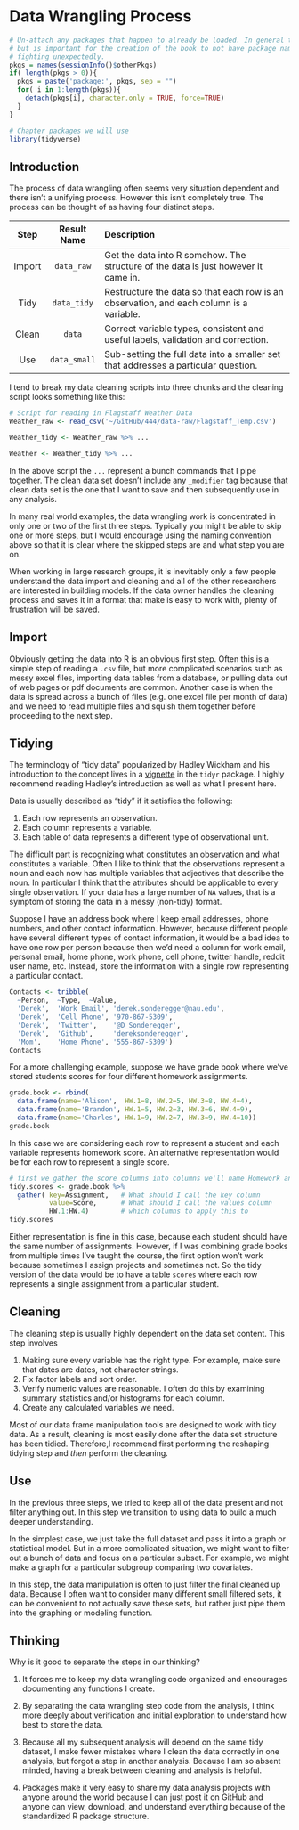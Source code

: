# Data Wrangling Process{-}

```r
# Un-attach any packages that happen to already be loaded. In general this is unnecessary
# but is important for the creation of the book to not have package namespaces
# fighting unexpectedly.
pkgs = names(sessionInfo()$otherPkgs)
if( length(pkgs > 0)){
  pkgs = paste('package:', pkgs, sep = "")
  for( i in 1:length(pkgs)){
    detach(pkgs[i], character.only = TRUE, force=TRUE)
  }
}
```
```r
# Chapter packages we will use
library(tidyverse)
```

## Introduction
The process of data wrangling often seems very situation dependent and there 
isn't a unifying process. However this isn't completely true. The process can be 
thought of as having four distinct steps.

| **Step**  |  **Result Name** | Description                    |
|:---------:|:-----------:|:------------------------------------------------------------------------|
| Import    | `data_raw`   | Get the data into R somehow. The structure of the data is just however it came in. |
| Tidy      | `data_tidy`  | Restructure the data so that each row is an observation, and each column is a variable.|
| Clean     | `data`       | Correct variable types, consistent and useful labels, validation and correction.   |
| Use       | `data_small` | Sub-setting the full data into a smaller set that addresses a particular question. |


I tend to break my data cleaning scripts into three chunks and the cleaning script 
looks something like this:
```r
# Script for reading in Flagstaff Weather Data
Weather_raw <- read_csv('~/GitHub/444/data-raw/Flagstaff_Temp.csv')

Weather_tidy <- Weather_raw %>% ...

Weather <- Weather_tidy %>% ...
```

In the above script the `...` represent a bunch commands that I pipe together. 
The clean data set doesn't include any `_modifier` tag because that clean data 
set is the one that I want to save and then subsequently use in any analysis. 

In many real world examples, the data wrangling work is concentrated in only one 
or two of the first three steps. Typically you might be able to skip one or more 
steps, but I would encourage using the naming convention above so that it is clear 
where the skipped steps are and what step you are on.

When working in large research groups, it is inevitably only a few people understand
the data import and cleaning and all of the other researchers are interested in building
models. If the data owner handles the cleaning process and saves it in a format that
make is easy to work with, plenty of frustration will be saved.

## Import
Obviously getting the data into R is an obvious first step. Often this is a simple 
step of reading a `.csv` file, but more complicated scenarios such as messy excel 
files, importing data tables from a database, or pulling data out of web pages or 
pdf documents are common.  Another case is when the data is spread across a bunch 
of files (e.g. one excel file per month of data) and we need to read multiple files 
and squish them together before proceeding to the next step.

## Tidying 

The terminology of "tidy data" popularized by Hadley Wickham and his introduction 
to the concept lives in a 
[vignette](https://cran.r-project.org/web/packages/tidyr/vignettes/tidy-data.html) 
in the `tidyr` package. I highly recommend reading Hadley's introduction as well 
as what I present here. 

Data is usually described as "tidy" if it satisfies the following:

1. Each row represents an observation.
2. Each column represents a variable.
3. Each table of data represents a different type of observational unit.

The difficult part is recognizing what constitutes an observation and what constitutes 
a variable. Often I like to think that the observations represent a noun and each 
now has multiple variables that adjectives that describe the noun. In particular I 
think that the attributes should be applicable to every single observation. If your 
data has a large number of `NA` values, that is a symptom of storing the data in a 
messy (non-tidy) format. 

Suppose I have an address book where I keep email addresses, phone numbers, and 
other contact information.  However, because different people have several different 
types of contact information, it would be a bad idea to have one row per person 
because then we'd need a column for work email, personal email, home phone, work 
phone, cell phone, twitter handle, reddit user name, etc. Instead, store the 
information with a single row representing a particular contact.

```r
Contacts <- tribble(
  ~Person,  ~Type,  ~Value,
  'Derek',  'Work Email', 'derek.sonderegger@nau.edu',
  'Derek',  'Cell Phone', '970-867-5309',
  'Derek',  'Twitter',    '@D_Sonderegger',
  'Derek',  'Github',     'dereksonderegger',
  'Mom',    'Home Phone', '555-867-5309')
Contacts
```

For a more challenging example, suppose we have grade book where we've stored 
students scores for four different homework assignments.

```r
grade.book <- rbind(
  data.frame(name='Alison',  HW.1=8, HW.2=5, HW.3=8, HW.4=4),
  data.frame(name='Brandon', HW.1=5, HW.2=3, HW.3=6, HW.4=9),
  data.frame(name='Charles', HW.1=9, HW.2=7, HW.3=9, HW.4=10))
grade.book
```

In this case we are considering each row to represent a student and each variable 
represents homework score. An alternative representation would be for each row to 
represent a single score.

```r
# first we gather the score columns into columns we'll name Homework and Score
tidy.scores <- grade.book %>% 
  gather( key=Assignment,   # What should I call the key column
          value=Score,      # What should I call the values column
          HW.1:HW.4)        # which columns to apply this to
tidy.scores
```

Either representation is fine in this case, because each student should have the 
same number of assignments. However, if I was combining grade books from multiple 
times I've taught the course, the first option won't work because sometimes I 
assign projects and sometimes not. So the tidy version of the data would be to 
have a table `scores` where each row represents a single assignment from a particular 
student.

## Cleaning

The cleaning step is usually highly dependent on the data set content. This step 
involves 

1.  Making sure every variable has the right type. For example, make sure that 
    dates are dates, not character strings. 
2.  Fix factor labels and sort order.
3.  Verify numeric values are reasonable. I often do this by examining summary 
    statistics and/or histograms for each column.
4.  Create any calculated variables we need.

<!-- Example: Factor labels that are screwed up and we have too many groups.  -->

Most of our data frame manipulation tools are designed to work with tidy data. 
As a result, cleaning is most easily done after the data set structure has been 
tidied. Therefore,I recommend first performing the reshaping tidying step and 
*then* perform the cleaning. 


## Use
In the previous three steps, we tried to keep all of the data present and not filter 
anything out. In this step we transition to using data to build a much deeper understanding. 

In the simplest case, we just take the full dataset and pass it into a graph or 
statistical model. But in a more complicated situation, we might want to filter 
out a bunch of data and focus on a particular subset. For example, we might make 
a graph for a particular subgroup comparing two covariates. 

In this step, the data manipulation is often to just filter the final cleaned up 
data. Because I often want to consider many different small filtered sets, it can 
be convenient to not actually save these sets, but rather just pipe them into the 
graphing or modeling function.


## Thinking

Why is it good to separate the steps in our thinking?

1.  It forces me to keep my data wrangling code organized and encourages documenting 
    any functions I create.

2.  By separating the data wrangling step code from the analysis, I think more deeply 
    about verification and initial exploration to understand how best to store the data.
   
3.  Because all my subsequent analysis will depend on the same tidy dataset, I make 
    fewer mistakes where I clean the data correctly in one analysis, but forgot 
    a step in another analysis. Because I am so absent minded, having a break between
    cleaning and analysis is helpful.
   
4.  Packages make it very easy to share my data analysis projects with anyone around 
    the world because I can just post it on GitHub and anyone can view, download, 
    and understand everything because of the standardized R package structure.

